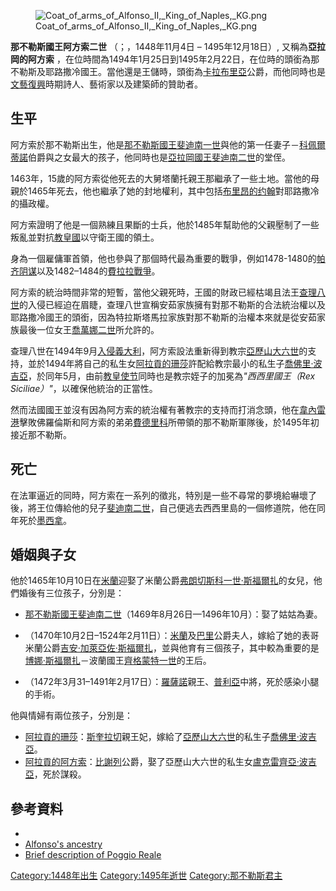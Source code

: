 {{Infobox royalty
| name        = 阿方索二世
| image       = Andrea guacialotti, medaglia di alfonso d'aragona, duca di calabria, 1481.JPG
| caption     = 阿方索二世的頭像
| succession  = [[那不勒斯君主列表|那不勒斯國王]]
| reign       = 1494年1月25日 — 1495年1月23日
| predecessor = [[斐迪南一世_(那不勒斯)|斐迪南一世]]
| successor   = [[斐迪南二世_(那不勒斯)|斐迪南二世]]
| birth_date  = 1448年11月4日
| birth_place = [[那不勒斯|那不勒斯]]
| death_date  = {{death date and age|1495|12|18|1448|11|4|df=y}}
| death_place = [[墨西拿|墨西拿]]
| spouse      = {{Tsl|en|Ippolita Maria Sforza|伊波麗塔·瑪麗亞·斯福爾扎}}
| issue       = 那不勒斯國王[[斐迪南二世_(那不勒斯)|斐迪南二世]]<br>米蘭公爵夫人{{Tsl|en|Isabella of Aragon, Duchess of Milan|亞拉岡的伊莎貝拉|伊莎貝拉}}<br>羅薩諾親王{{Tsl|en|Pietro di Aragona (1472-1491)|阿拉貢的皮埃特羅|皮埃特羅}}<br>斯奎拉切親王妃[[阿拉貢的珊莎|珊莎]]<br>比謝列公爵[[阿拉貢的阿方索|阿方索]]
| house       = [[特拉斯塔馬拉王朝|特拉斯塔馬拉王朝]]
| father      = [[斐迪南一世_(那不勒斯)|斐迪南一世]]
| mother      = {{Tsl|en|Isabella of Clermont|塔蘭托的伊莎貝拉}}
| religion    = [[羅馬天主教|羅馬天主教]]
}}

[[File:Coat_of_arms_of_Alfonso_II,_King_of_Naples,_KG.png|thumb]]

'''那不勒斯國王阿方索二世''' （{{lang-it|'''Alfonso II di Napoli'''}}；{{lang-es|'''Alfonso II de Nápoles'''|}}，1448年11月4日 – 1495年12月18日）, 又稱為'''亞拉岡的阿方索''' ，在位時間為1494年1月25日到1495年2月22日，在位時的頭銜為那不勒斯及耶路撒冷國王。當他還是王儲時，頭銜為[[卡拉布里亞|卡拉布里亞]]公爵，而他同時也是[[文藝復興|文藝復興]]時期詩人、藝術家以及建築師的贊助者。

==生平==
阿方索於那不勒斯出生，他是[[斐迪南一世_(那不勒斯)|那不勒斯國王斐迪南一世]]與他的第一任妻子－[[科佩爾蒂諾|科佩爾蒂諾]]伯爵{{Tsl|en|Tristan de Clermont|崔斯坦諾·迪·奇阿羅蒙特}}與{{Tsl|en|Catherine of Taranto, Countess of Copertino|塔蘭托的卡特琳娜}}之女{{Tsl|en|Isabella of Clermont|塔蘭托的伊莎貝拉}}最大的孩子，他同時也是[[斐迪南二世_(阿拉貢)|亞拉岡國王斐迪南二世]]的堂侄。

1463年，15歲的阿方索從他死去的大舅塔蘭托親王{{Tsl|en|Giovanni Antonio Del Balzo Orsini|喬凡尼·安東尼奧·德爾·巴爾佐·奧爾西尼}}那繼承了一些土地。當他的母親於1465年死去，他也繼承了她的封地權利，其中包括[[布里昂的约翰|布里昂的约翰]]對耶路撒冷的攝政權。

阿方索證明了他是一個熟練且果斷的士兵，他於1485年幫助他的父親壓制了一些叛亂並對抗[[教皇國|教皇國]]以守衛王國的領土。

身為一個雇傭軍首領，他也參與了那個時代最為重要的戰爭，例如1478-1480的[[帕齐阴谋|帕齐阴谋]]以及1482–1484的[[費拉拉戰爭|費拉拉戰爭]]。

阿方索的統治時間非常的短暫，當他父親死時，王國的財政已經枯竭且法王[[查理八世_(法蘭西)|查理八世]]的入侵已經迫在眉睫，查理八世宣稱安茹家族擁有對那不勒斯的合法統治權以及耶路撒冷國王的頭銜，因為特拉斯塔馬拉家族對那不勒斯的治權本來就是從安茹家族最後一位女王[[喬萬娜二世|喬萬娜二世]]所允許的。

查理八世在1494年9月[[義大利戰爭|入侵義大利]]，阿方索設法重新得到教宗[[亞歷山大六世|亞歷山大六世]]的支持，並於1494年將自己的私生女[[阿拉貢的珊莎|阿拉貢的珊莎]]許配給教宗最小的私生子[[喬佛里·波吉亞|喬佛里·波吉亞]]，於同年5月，由前[[教皇使节|教皇使节]]同時也是教宗姪子的{{Tsl|en|Juan de Borja Lanzol de Romaní, el mayor|大胡安·德·波吉亞·蘭佐·德·羅馬尼}}加冕為''"西西里國王（Rex Siciliae）"''，以確保他統治的正當性。

然而法國國王並沒有因為阿方索的統治權有著教宗的支持而打消念頭，他在[[韋內雷港|韋內雷港]]擊敗佛羅倫斯和阿方索的弟弟[[費德里科一世|費德里科]]所帶領的那不勒斯軍隊後，於1495年初接近那不勒斯。

==死亡==
在法軍逼近的同時，阿方索在一系列的徵兆，特別是一些不尋常的夢境給嚇壞了後，將王位傳給他的兒子[[斐迪南二世_(那不勒斯)|斐迪南二世]]，自己便逃去西西里島的一個修道院，他在同年死於[[墨西拿|墨西拿]]。

==婚姻與子女==
他於1465年10月10日在[[米蘭|米蘭]]迎娶了米蘭公爵[[弗朗切斯科一世·斯福爾扎|弗朗切斯科一世·斯福爾扎]]的女兒{{Tsl|en|Ippolita Maria Sforza|伊波麗塔·瑪麗亞·斯福爾扎}}，他們婚後有三位孩子，分別是：

*  [[斐迪南二世_(那不勒斯)|那不勒斯國王斐迪南二世]]（1469年8月26日—1496年10月）：娶了姑姑{{Tsl|en|Joanna of Naples (1478–1518)|那不勒斯的喬萬娜 (1478－1518)|喬萬娜}}為妻。
*  {{Tsl|en|Isabella of Aragon, Duchess of Milan|阿拉貢的伊莎貝拉}}（1470年10月2日–1524年2月11日）：[[米蘭|米蘭]]及[[巴里|巴里]]公爵夫人，嫁給了她的表哥米蘭公爵[[吉安·加萊亞佐·斯福爾扎|吉安·加萊亞佐·斯福爾扎]]，並與他育有三個孩子，其中較為重要的是[[博娜·斯福爾扎|博娜·斯福爾扎]]－波蘭國王[[齊格蒙特一世|齊格蒙特一世]]的王后。
*  {{Tsl|en|Pietro di Aragona (1472-1491)|阿拉貢的皮埃特羅}}（1472年3月31–1491年2月17日）：[[羅薩諾|羅薩諾]]親王、[[普利亞|普利亞]]中將，死於感染小腿的手術。

他與情婦{{Tsl|it|Trogia Gazzella|特羅齊雅·加吉拉}}有兩位孩子，分別是：
*  [[阿拉貢的珊莎|阿拉貢的珊莎]]：[[斯奎拉切|斯奎拉切]]親王妃，嫁給了[[亞歷山大六世|亞歷山大六世]]的私生子[[喬佛里·波吉亞|喬佛里·波吉亞]]。
*  [[阿拉貢的阿方索|阿拉貢的阿方索]]：[[比謝列|比謝列]]公爵，娶了亞歷山大六世的私生女[[盧克雷齊亞·波吉亞|盧克雷齊亞·波吉亞]]，死於謀殺。

==參考資料==
*{{cite book|first=George L. |last=Hersey|year=1969|title=Alfonso II and the Artistic Renewal of Naples|location=New Haven|publisher=Yale University Press}}
*[http://freepages.genealogy.rootsweb.com/~dphaner/HTML/people/p00000qa.htm#I12375 Alfonso's ancestry] {{Wayback|url=http://freepages.genealogy.rootsweb.com/~dphaner/HTML/people/p00000qa.htm#I12375 |date=20061121021430 }}
*[https://web.archive.org/web/20070209215857/http://www.gardenvisit.com/got/7/3.htm Brief description of Poggio Reale]

{{S-start}}
{{s-hou|[[特拉斯塔馬拉王朝|特拉斯塔馬拉王朝]]|1448年|11月4日|1495年|12月18日|}}
{{S-reg}}
{{s-bef|before=[[斐迪南一世_(那不勒斯)|斐迪南一世]]}}
{{s-ttl|title=[[那不勒斯君主列表|那不勒斯國王]]||years=1494年–1495年}}
{{s-aft|after=[[斐迪南二世_(那不勒斯)|斐迪南二世]]}}
{{s-end}}

{{那不勒斯王国国王}}
{{Authority control}}
[[Category:1448年出生|Category:1448年出生]]
[[Category:1495年逝世|Category:1495年逝世]]
[[Category:那不勒斯君主|Category:那不勒斯君主]]